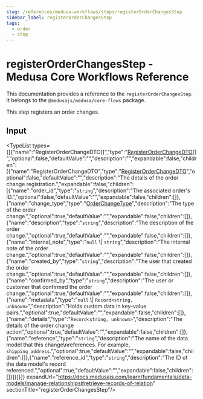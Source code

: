 ```yaml
---
slug: /references/medusa-workflows/steps/registerOrderChangesStep
sidebar_label: registerOrderChangesStep
tags:
  - order
  - step
---
```



# registerOrderChangesStep - Medusa Core Workflows Reference

This documentation provides a reference to the `registerOrderChangesStep`. It belongs to the `@medusajs/medusa/core-flows` package.

This step registers an order changes.

## Input

<TypeList types={[{"name":"RegisterOrderChangeDTO[]","type":"[RegisterOrderChangeDTO](../../../../../order/interfaces/order.RegisterOrderChangeDTO/page.mdx)[]","optional":false,"defaultValue":"","description":"","expandable":false,"children":[{"name":"RegisterOrderChangeDTO","type":"[RegisterOrderChangeDTO](../../../../../order/interfaces/order.RegisterOrderChangeDTO/page.mdx)","optional":false,"defaultValue":"","description":"The details of the order change registration.","expandable":false,"children":[{"name":"order_id","type":"`string`","description":"The associated order's ID.","optional":false,"defaultValue":"","expandable":false,"children":[]},{"name":"change_type","type":"[OrderChangeType](../../../../../order/types/order.OrderChangeType/page.mdx)","description":"The type of the order change.","optional":true,"defaultValue":"","expandable":false,"children":[]},{"name":"description","type":"`string`","description":"The description of the order change.","optional":true,"defaultValue":"","expandable":false,"children":[]},{"name":"internal_note","type":"`null` \\| `string`","description":"The internal note of the order change.","optional":true,"defaultValue":"","expandable":false,"children":[]},{"name":"created_by","type":"`string`","description":"The user that created the order change.","optional":true,"defaultValue":"","expandable":false,"children":[]},{"name":"confirmed_by","type":"`string`","description":"The user or customer that confirmed the order change.","optional":true,"defaultValue":"","expandable":false,"children":[]},{"name":"metadata","type":"`null` \\| `Record<string, unknown>`","description":"Holds custom data in key-value pairs.","optional":true,"defaultValue":"","expandable":false,"children":[]},{"name":"details","type":"`Record<string, unknown>`","description":"The details of the order change action","optional":true,"defaultValue":"","expandable":false,"children":[]},{"name":"reference","type":"`string`","description":"The name of the data model that this change\nreferences. For example, `shipping_address`.","optional":true,"defaultValue":"","expandable":false,"children":[]},{"name":"reference_id","type":"`string`","description":"The ID of the data model's record referenced.","optional":true,"defaultValue":"","expandable":false,"children":[]}]}]}]} expandUrl="https://docs.medusajs.com/learn/fundamentals/data-models/manage-relationships#retrieve-records-of-relation" sectionTitle="registerOrderChangesStep"/>
